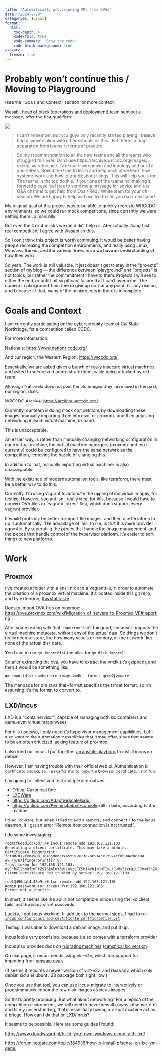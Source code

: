 ```yaml
---
title: "Automatically provisioning VMs from OVAs"
date: "2024-2-20"
categories: [linux]
format:
  html:
    toc-depth: 4
    code-fold: true
    code-summary: "Show the code"
    code-block-background: true
execute:
  freeze: true
---
```


# Probably won't continue this / Moving to Playground

(see the "Goals and Context" section for more context)

Wasabi, head of black (operations and deployment) team sent out a message, after the first qualifiers:

![](images/wasabi-message.jpeg)

> I can't remember, but you guys only recently started playing I believe
I had a conversation with other schools on this.. But there's a huge separation from teams in terms of practice

> So my recommendation to all the new teams and all the teams who struggled this year. Don't use https://archive.wrccdc.org/images/ except as reference. Take our environment and topology and build it yourselves. Spend the time to learn and help each other learn how systems work and how to troubleshoot things. This will help you a ton. The teams in the top do this. If your one of the teams not making it forward please feel free to send me a message for advice and use Q&A channel to get help from Ops / Red / White team for your off season. We are happy to help and excited to see you back next year!

My original goal of this project was to be able to quickly recreate WRCCDC environments, so we could run mock competitions, since currently we were setting them up manually. 

But even the 3 or 4 mocks we ran didn't help us. Ater actually *doing* first real competition, I agree with Wasabi on this.

So I don't think this project is worth continuing. It would be better having people recreating the competition environments, and really *using* Linux, Windows Server, and the various firewalls so we have an understanding of how they work. 

So yeah. The work is still valuable, it just doesn't get to stay in the "projects" section of my blog — the difference between "playground" and "projects" is not topics, but rather the commmitment I have to them. Projects I will see to either the end, or until I hit significant failure that I can't overcome. The content in playground, I am free to give up on it at any point, for any reason, and because of that, many of the miniprojects in there is incomplete.


# Goals and Context

I am currently participating on the cybersercurity team of Cal State Northridge, for a competition called CCDC.

For more information:

Nationals: <https://www.nationalccdc.org/>

And our region, the Western Region: <https://wrccdc.org/>

Essentially, we are asked given a bunch of really insecure virtual machines, and asked to secure and administrate them, while being attacked by red team. 

Although Nationals does not post the old images they have used in the past, our region, does. 

WRCCDC Archive: <https://archive.wrccdc.org/>

Currently, our team is doing mock competitions by downloading these images, manually importing them into esxi, or proxmox, and then adjusting networking in each virtual machine, by hand.

This is unacceptable. 

An easier way, is rather than manually changing networking configuration in each virtual machine, the virtual machine managers (proxmox and esxi, currently) could be configured to have the same network as the competition, removing the hassle of changing this. 

In addition to that, manually importing virtual machines is also unacceptable.

With the existence of modern automation tools, like terraform, there must be a better way to do this. 

Currently, I'm using vagrant to automate the upping of individual images, for testing. However, vagrant isn't really ideal for this, because I would have to convert OVA files to "vagrant boxes" first, which don't support every vagrant provider. 

It would probably be better to import the images, and then use terraform to up it automatically. The advantage of this, to me, is that it is more provider agnostic. By seperating the pieces that handle the image management, and the pieces that handle control of the hypervisor platform, it's easier to port things to new platforms. 

# Work

## Proxmox

I've created a folder with a shell.nix and a Vagrantfile, in order to automate the creation of a proxmox virtual machine. It's located inside this git repo, and by extension, [this static site](./proxmox/). 

Docs to import OVA files on proxmox: <https://pve.proxmox.com/wiki/Migration_of_servers_to_Proxmox_VE#Importing>

After some testing with that, `importovf` isn't too good, because it imports the virtual machine metadata, without any of the actual data. So things we don't really need to store, like how many vcpu's or memory, or the network, but none of the actual disk data. 

You have to run `qm importdisk` (an alias for `qm disk import`)

So after extracting the ova, you have to extract the vmdk (it's gzipped), and then it would be something like: 

`qm importdisk numberhere image.vmdk --format qcow2|vmware`

The manpage for qm says that --format specifies the target format, so I'm assuming it's the format to convert to.


## LXD/Incus

LXD is a "containervisor", capable of managing both lxc containers and qemu-kvm virtual machinwees. 

For this usecase, I only need it's hypervisor management capibilities, but I also want to the automation capabilities that it may offer, since that seems to be an often criticized lacking feature of proxmox. 

I also tried out incus. I put together [an ansible playbook](./vms/provisioners/debincus.yml) to install incus on debian. 

However, I am having trouble with their official web ui. Authentication is certificate based, so it asks for me to import a browser certificate... not fun.

I am going to collect and test multiple alternatives:

* Offical Canonical One 
* [LXDWare](https://lxdware.com/)
* <https://github.com/AdaptiveScale/lxdui>
* <https://github.com/PenningLabs/lxconsole> still in beta, according to the readme


I tried lxdware, but when I tried to add a remote, and connect it to the incus daemon, it I get an error "Remote host connection is not trusted".

I do some investiagting. 

```.default
root@f6ded1cb73d7:/# incus remote add 192.168.121.103
Generating a client certificate. This may take a minute...
Certificate fingerprint: 7cf0d7d12fed498811e485d8dec4655012873876e9f45e15974cfdb9a8fd810a
ok (y/n/[fingerprint])? y
Trust token for 192.168.121.103: eyJjbGllbnRfbmFtZSI6ImluY3VzLXVpLTE5Mi4xNjguMTIxLjEwMy5jcnQiLCJmaW5nZXJwcmludCI6IjdjZjBkN2QxMmZlZDQ5ODgxMWU0ODVkOGRlYzQ2NTUwMTI4NzM4NzZlOWY0NWUxNTk3NGNmZGI5YThmZDgxMGEiLCJhZGRyZXNzZXMiOlsiMTkyLjE2OC4xMjEuMTAzOjg0NDMiXSwic2VjcmV0IjoiMjRjNWNjZjkzZTgzMTBmNGRlMzAwMTgyOTc0YWE4Nzg1MDAxMTkzZWQ3NTEyYTk0ZjlmZGRkZWQwMzBkNWJkZSIsImV4cGlyZXNfYXQiOiIwMDAxLTAxLTAxVDAwOjAwOjAwWiJ9
Client certificate now trusted by server: 192.168.121.103
```

```.default
root@d90da14b48e9:/# lxc remote add 192.168.121.103
Admin password (or token) for 192.168.121.103:
Error: not authorized
```

In short, it seems like the api is not compatible, since using the lxc client fails, but the incus client succeeds. 


Luckily, I got incus working. In addition to the normal steps, I had to run [`incus config trust add-certificate certficatefile.crt`](https://discuss.linuxcontainers.org/t/incus-ui-install-error-using-token-not-authorized/18822/2)


Testing, I was able to download a debian image, and put it up.

Incus looks very promising, because it also comes with a [terraform provider](https://registry.terraform.io/providers/lxc/incus/latest/docs/resources/instance)

Incus also provides docs on [migrating machines](https://linuxcontainers.org/incus/docs/main/howto/server_migrate_lxd/) ([canonical lxd version](https://documentation.ubuntu.com/lxd/en/latest/migration/))



On that page, it recommends using virt-v2v, which has support for importing from [vmware ova's](https://libguestfs.org/virt-v2v-input-vmware.1.html)

(It seems it requires a newer version of [virt-v2v](https://libguestfs.org/virt-v2v.1.html), and [rhsrvany](https://github.com/rwmjones/rhsrvany), which only debian sid and ubuntu 23 package both right now.)

Once you use that tool, you can use incus-migrate to interactively or programmaticly import the raw disk images as incus images. 

So that's pretty promising. But what about networking? For a replica of the competition environment, we will need to have firewalls (vyos, pfsense, etc) and to my understanding, that is essentially having a virtual machine act as a bridge. How can I do that on LXD/Incus?

It seems to be possible. Here are some guides I found:

<https://www.cloudwizard.nl/build-your-own-windows-cloud-with-lxd/>

<https://forum.netgate.com/topic/154906/how-to-install-pfsense-on-lxc-vm-qemu>







